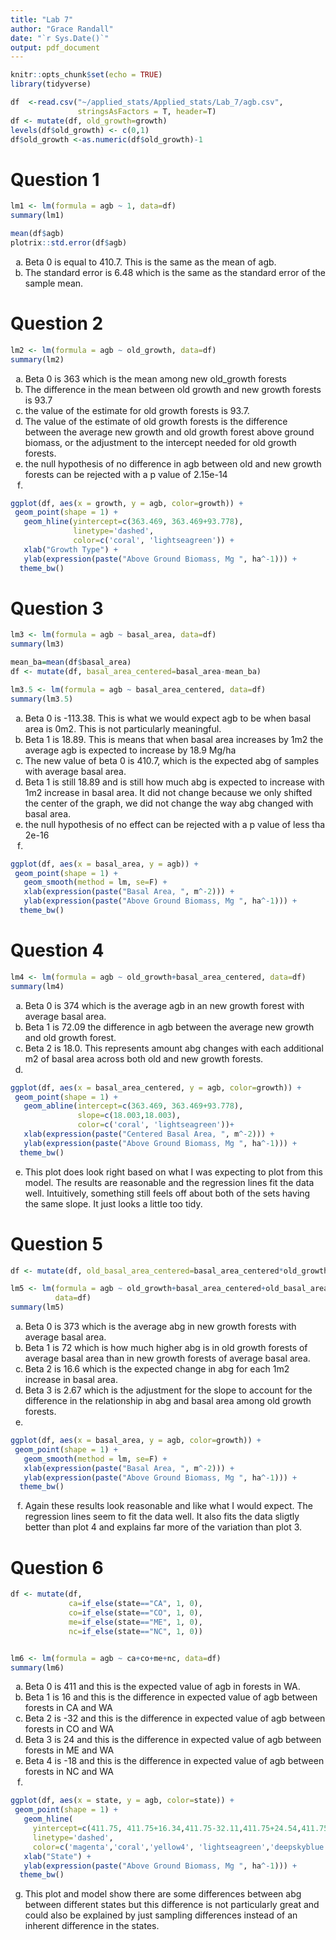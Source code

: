 ```yaml
---
title: "Lab 7"
author: "Grace Randall"
date: "`r Sys.Date()`"
output: pdf_document
---
```


```r
knitr::opts_chunk$set(echo = TRUE)
library(tidyverse)

df  <-read.csv("~/applied_stats/Applied_stats/Lab_7/agb.csv", 
               stringsAsFactors = T, header=T)
df <- mutate(df, old_growth=growth)
levels(df$old_growth) <- c(0,1)
df$old_growth <-as.numeric(df$old_growth)-1

```

# Question 1
```r
lm1 <- lm(formula = agb ~ 1, data=df)
summary(lm1)

mean(df$agb)
plotrix::std.error(df$agb) 
```
a) Beta 0 is equal to 410.7. This is the same as the mean of agb. 
b) The standard error is 6.48 which is the same as the standard error of the sample mean.

# Question 2
```r
lm2 <- lm(formula = agb ~ old_growth, data=df)
summary(lm2)
```
a) Beta 0 is 363 which is the mean among new old_growth forests
b) The difference in the mean between old growth and new growth forests is 93.7
c) the value of the estimate for old growth forests is 93.7. 
d) The value of the estimate of old growth forests is the difference between the average new growth and old growth forest above ground biomass, or the adjustment to the intercept needed for old growth forests.
e) the null hypothesis of no difference in agb between old and new growth forests can be rejected with a p value of 2.15e-14
f)
```r
ggplot(df, aes(x = growth, y = agb, color=growth)) +
 geom_point(shape = 1) +
   geom_hline(yintercept=c(363.469, 363.469+93.778),
              linetype='dashed', 
              color=c('coral', 'lightseagreen')) +
   xlab("Growth Type") +
   ylab(expression(paste("Above Ground Biomass, Mg ", ha^-1))) +
  theme_bw()
```

# Question 3
```r
lm3 <- lm(formula = agb ~ basal_area, data=df)
summary(lm3)

mean_ba=mean(df$basal_area)
df <- mutate(df, basal_area_centered=basal_area-mean_ba)

lm3.5 <- lm(formula = agb ~ basal_area_centered, data=df)
summary(lm3.5)
```
a) Beta 0 is -113.38. This is what we would expect agb to be when basal area is 0m2. This is not particularly meaningful.
b) Beta 1 is 18.89. This is means that when basal area increases by 1m2 the average agb is expected to increase by 18.9 Mg/ha
c) The new value of beta 0 is 410.7, which is the expected abg of samples with average basal area. 
d) Beta 1 is still 18.89 and is still how much abg is expected to increase with 1m2 increase in basal area. It did not change because we only shifted the center of the graph, we did not change the way abg changed with basal area.
e) the null hypothesis of no effect can be rejected with a p value of less tha 2e-16
f)
```r
ggplot(df, aes(x = basal_area, y = agb)) +
 geom_point(shape = 1) +
   geom_smooth(method = lm, se=F) +
   xlab(expression(paste("Basal Area, ", m^-2))) +
   ylab(expression(paste("Above Ground Biomass, Mg ", ha^-1))) +
  theme_bw()
```

# Question 4
```r
lm4 <- lm(formula = agb ~ old_growth+basal_area_centered, data=df)
summary(lm4)
```
a) Beta 0 is 374 which is the average agb in an new growth forest with average basal area. 
b) Beta 1 is 72.09 the difference in agb between the average new growth and old growth forest.
c) Beta 2 is 18.0. This represents amount abg changes with each additional m2 of basal area across both old and new growth forests. 
d)
```r
ggplot(df, aes(x = basal_area_centered, y = agb, color=growth)) +
 geom_point(shape = 1) +
   geom_abline(intercept=c(363.469, 363.469+93.778),
               slope=c(18.003,18.003),
               color=c('coral', 'lightseagreen'))+
   xlab(expression(paste("Centered Basal Area, ", m^-2))) +
   ylab(expression(paste("Above Ground Biomass, Mg ", ha^-1))) +
  theme_bw()
```

e) This plot does look right based on what I was expecting to plot from this model. The results are reasonable and the regression lines fit the data well. Intuitively, something still feels off about both of the sets having the same slope. It just looks a little too tidy.

# Question 5
```r
df <- mutate(df, old_basal_area_centered=basal_area_centered*old_growth)

lm5 <- lm(formula = agb ~ old_growth+basal_area_centered+old_basal_area_centered,
          data=df)
summary(lm5)
```
a) Beta 0 is 373 which is the average abg in new growth forests with average basal area.
b) Beta 1 is 72 which is how much higher abg is in old growth forests of average basal area than in new growth forests of average basal area. 
c) Beta 2 is 16.6 which is the expected change in abg for each 1m2 increase in basal area.
d) Beta 3 is 2.67 which is the adjustment for the slope to account for the difference in the relationship in abg and basal area among old growth forests.
e)
```r
ggplot(df, aes(x = basal_area, y = agb, color=growth)) +
 geom_point(shape = 1) +
   geom_smooth(method = lm, se=F) +
   xlab(expression(paste("Basal Area, ", m^-2))) +
   ylab(expression(paste("Above Ground Biomass, Mg ", ha^-1))) +
  theme_bw()
```

f) Again these results look reasonable and like what I would expect. The regression lines seem to fit the data well. It also fits the data sligtly better than plot 4 and explains far more of the variation than plot 3. 

# Question 6
```r
df <- mutate(df,
             ca=if_else(state=="CA", 1, 0),
             co=if_else(state=="CO", 1, 0),
             me=if_else(state=="ME", 1, 0),
             nc=if_else(state=="NC", 1, 0))


lm6 <- lm(formula = agb ~ ca+co+me+nc, data=df)
summary(lm6)
```
a) Beta 0 is 411 and this is the expected value of agb in forests in WA.
b) Beta 1 is 16 and this is the difference in expected value of agb between forests in CA and WA
c) Beta 2 is -32 and this is the difference in expected value of agb between forests in CO and WA
d) Beta 3 is 24 and this is the difference in expected value of agb between forests in ME and WA
e) Beta 4 is -18 and this is the difference in expected value of agb between forests in NC and WA
f) 
```r
ggplot(df, aes(x = state, y = agb, color=state)) +
 geom_point(shape = 1) +
   geom_hline(
     yintercept=c(411.75, 411.75+16.34,411.75-32.11,411.75+24.54,411.75-18.35), 
     linetype='dashed',
     color=c('magenta','coral','yellow4', 'lightseagreen','deepskyblue')) +
   xlab("State") +
   ylab(expression(paste("Above Ground Biomass, Mg ", ha^-1))) +
  theme_bw()
```

g) This plot and model show there are some differences between abg between different states but this difference is not particularly great and could also be explained by just sampling differences instead of an inherent difference in the states.  
